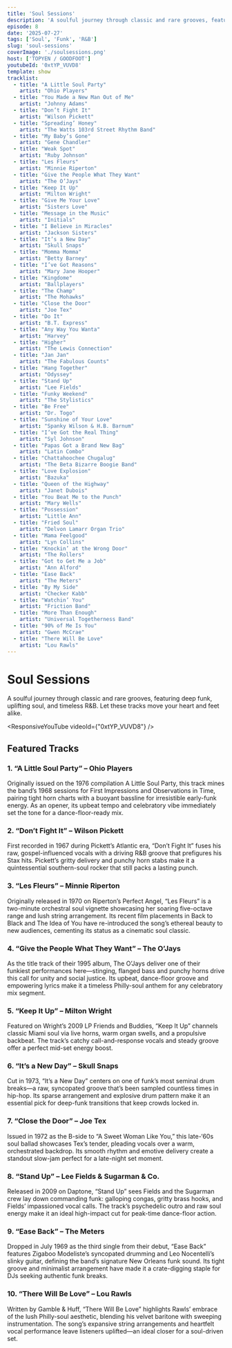 ```yaml
---
title: 'Soul Sessions'
description: 'A soulful journey through classic and rare grooves, featuring deep funk, uplifting soul, and timeless R&B. Let these tracks move your heart and feet alike.'
episode: 8
date: '2025-07-27'
tags: ['Soul', 'Funk', 'R&B']
slug: 'soul-sessions'
coverImage: './soulsessions.png'
host: ['TOPYEN / GOODFOOT']
youtubeId: '0xtYP_VUVD8'
template: show
tracklist:
  - title: "A Little Soul Party"
    artist: "Ohio Players"
  - title: "You Made a New Man Out of Me"
    artist: "Johnny Adams"
  - title: "Don’t Fight It"
    artist: "Wilson Pickett"
  - title: "Spreading’ Honey"
    artist: "The Watts 103rd Street Rhythm Band"
  - title: "My Baby’s Gone"
    artist: "Gene Chandler"
  - title: "Weak Spot"
    artist: "Ruby Johnson"
  - title: "Les Fleurs"
    artist: "Minnie Riperton"
  - title: "Give the People What They Want"
    artist: "The O’Jays"
  - title: "Keep It Up"
    artist: "Milton Wright"
  - title: "Give Me Your Love"
    artist: "Sisters Love"
  - title: "Message in the Music"
    artist: "Initials"
  - title: "I Believe in Miracles"
    artist: "Jackson Sisters"
  - title: "It’s a New Day"
    artist: "Skull Snaps"
  - title: "Momma Momma"
    artist: "Betty Barney"
  - title: "I’ve Got Reasons"
    artist: "Mary Jane Hooper"
  - title: "Kingdome"
    artist: "Ballplayers"
  - title: "The Champ"
    artist: "The Mohawks"
  - title: "Close the Door"
    artist: "Joe Tex"
  - title: "Do It"
    artist: "B.T. Express"
  - title: "Any Way You Wanta"
    artist: "Harvey"
  - title: "Higher"
    artist: "The Lewis Connection"
  - title: "Jan Jan"
    artist: "The Fabulous Counts"
  - title: "Hang Together"
    artist: "Odyssey"
  - title: "Stand Up"
    artist: "Lee Fields"
  - title: "Funky Weekend"
    artist: "The Stylistics"
  - title: "Be Free"
    artist: "Dr. Togo"
  - title: "Sunshine of Your Love"
    artist: "Spanky Wilson & H.B. Barnum"
  - title: "I’ve Got the Real Thing"
    artist: "Syl Johnson"
  - title: "Papas Got a Brand New Bag"
    artist: "Latin Combo"
  - title: "Chattahoochee Chugalug"
    artist: "The Beta Bizarre Boogie Band"
  - title: "Love Explosion"
    artist: "Bazuka"
  - title: "Queen of the Highway"
    artist: "Janet Dubois"
  - title: "You Beat Me to the Punch"
    artist: "Mary Wells"
  - title: "Possession"
    artist: "Little Ann"
  - title: "Fried Soul"
    artist: "Delvon Lamarr Organ Trio"
  - title: "Mama Feelgood"
    artist: "Lyn Collins"
  - title: "Knockin’ at the Wrong Door"
    artist: "The Rollers"
  - title: "Got to Get Me a Job"
    artist: "Ann Alford"
  - title: "Ease Back"
    artist: "The Meters"
  - title: "By My Side"
    artist: "Checker Kabb"
  - title: "Watchin’ You"
    artist: "Friction Band"
  - title: "More Than Enough"
    artist: "Universal Togetherness Band"
  - title: "90% of Me Is You"
    artist: "Gwen McCrae"
  - title: "There Will Be Love"
    artist: "Lou Rawls"
---
```


# **Soul Sessions**

A soulful journey through classic and rare grooves, featuring deep funk, uplifting soul, and timeless R&B. Let these tracks move your heart and feet alike.

<ResponsiveYouTube videoId={"0xtYP_VUVD8"} />

## Featured Tracks

### 1. “A Little Soul Party” – Ohio Players

Originally issued on the 1976 compilation A Little Soul Party, this track mines the band’s 1968 sessions for First Impressions and Observations in Time, pairing tight horn charts with a buoyant bassline for irresistible early-funk energy.
As an opener, its upbeat tempo and celebratory vibe immediately set the tone for a dance-floor-ready mix.

### 2. “Don’t Fight It” – Wilson Pickett

First recorded in 1967 during Pickett’s Atlantic era, “Don’t Fight It” fuses his raw, gospel-influenced vocals with a driving R&B groove that prefigures his Stax hits.
Pickett’s gritty delivery and punchy horn stabs make it a quintessential southern-soul rocker that still packs a lasting punch.

### 3. “Les Fleurs” – Minnie Riperton

Originally released in 1970 on Riperton’s Perfect Angel, “Les Fleurs” is a two-minute orchestral soul vignette showcasing her soaring five-octave range and lush string arrangement.
Its recent film placements in Back to Black and The Idea of You have re-introduced the song’s ethereal beauty to new audiences, cementing its status as a cinematic soul classic.

### 4. “Give the People What They Want” – The O’Jays

As the title track of their 1995 album, The O’Jays deliver one of their funkiest performances here—stinging, flanged bass and punchy horns drive this call for unity and social justice.
Its upbeat, dance-floor groove and empowering lyrics make it a timeless Philly-soul anthem for any celebratory mix segment.

### 5. “Keep It Up” – Milton Wright

Featured on Wright’s 2009 LP Friends and Buddies, “Keep It Up” channels classic Miami soul via live horns, warm organ swells, and a propulsive backbeat.
The track’s catchy call-and-response vocals and steady groove offer a perfect mid-set energy boost.

### 6. “It’s a New Day” – Skull Snaps

Cut in 1973, “It’s a New Day” centers on one of funk’s most seminal drum breaks—a raw, syncopated groove that’s been sampled countless times in hip-hop.
Its sparse arrangement and explosive drum pattern make it an essential pick for deep-funk transitions that keep crowds locked in.

### 7. “Close the Door” – Joe Tex

Issued in 1972 as the B-side to “A Sweet Woman Like You,” this late-‘60s soul ballad showcases Tex’s tender, pleading vocals over a warm, orchestrated backdrop.
Its smooth rhythm and emotive delivery create a standout slow-jam perfect for a late-night set moment.

### 8. “Stand Up” – Lee Fields & Sugarman & Co.

Released in 2009 on Daptone, “Stand Up” sees Fields and the Sugarman crew lay down commanding funk: galloping congas, gritty brass hooks, and Fields’ impassioned vocal calls.
The track’s psychedelic outro and raw soul energy make it an ideal high-impact cut for peak-time dance-floor action.

### 9. “Ease Back” – The Meters

Dropped in July 1969 as the third single from their debut, “Ease Back” features Zigaboo Modeliste’s syncopated drumming and Leo Nocentelli’s slinky guitar, defining the band’s signature New Orleans funk sound.
Its tight groove and minimalist arrangement have made it a crate-digging staple for DJs seeking authentic funk breaks.

### 10. “There Will Be Love” – Lou Rawls

Written by Gamble & Huff, “There Will Be Love” highlights Rawls’ embrace of the lush Philly-soul aesthetic, blending his velvet baritone with sweeping instrumentation.
The song’s expansive string arrangements and heartfelt vocal performance leave listeners uplifted—an ideal closer for a soul-driven set.
